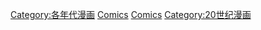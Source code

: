 {{CatPair|1910年代漫畫|1930年代漫畫}} 

[[Category:各年代漫画|Category:各年代漫画]]
[[Category:1920年代媒体|Comics]]
[[Category:1920年代美術|Comics]]
[[Category:20世纪漫画|Category:20世纪漫画]]